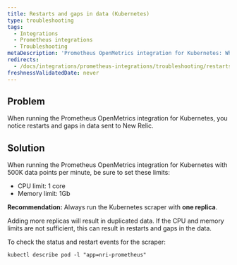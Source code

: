 ```yaml
---
title: Restarts and gaps in data (Kubernetes)
type: troubleshooting
tags:
  - Integrations
  - Prometheus integrations
  - Troubleshooting
metaDescription: 'Prometheus OpenMetrics integration for Kubernetes: What to do if you see restarts and gaps in data sent to New Relic.'
redirects:
  - /docs/integrations/prometheus-integrations/troubleshooting/restarts-gaps-data-kubernetes
freshnessValidatedDate: never
---
```


## Problem

When running the Prometheus OpenMetrics integration for Kubernetes, you notice restarts and gaps in data sent to New Relic.

## Solution

When running the Prometheus OpenMetrics integration for Kubernetes with 500K data points per minute, be sure to set these limits:

* CPU limit: 1 core
* Memory limit: 1Gb

<DNT>**Recommendation:**</DNT> Always run the Kubernetes scraper with <DNT>**one replica**</DNT>.

Adding more replicas will result in duplicated data. If the CPU and memory limits are not sufficient, this can result in restarts and gaps in the data.

To check the status and restart events for the scraper:

```
kubectl describe pod -l "app=nri-prometheus"
```
